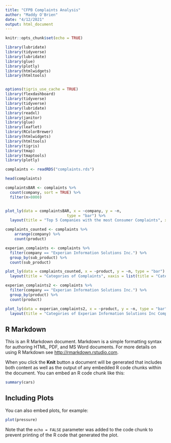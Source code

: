 ```yaml
---
title: "CFPB Complaints Analysis"
author: "Maddy O'Brien"
date: "4/12/2021"
output: html_document
---
```


```r
knitr::opts_chunk$set(echo = TRUE)

library(lubridate)
library(tidyverse)
library(lubridate)
library(glue)
library(plotly)
library(htmlwidgets)
library(htmltools)


options(tigris_use_cache = TRUE)
library(flexdashboard)
library(tidyverse)
library(tidyverse)
library(lubridate)
library(readxl)
library(janitor)
library(glue)
library(leaflet)
library(RColorBrewer)
library(htmlwidgets)
library(htmltools)
library(tigris)
library(tmap)
library(tmaptools)
library(plotly)

complaints <- readRDS("complaints.rds")

head(complaints)

complaintsBAR <- complaints %>% 
  count(company, sort = TRUE) %>% 
  filter(n>8000)


plot_ly(data = complaintsBAR, x = ~company, y = ~n,
                           type = "bar") %>%
  layout(title = "Top 5 Companies with the most Consumer Complaints", xaxis = list(title = "Company"), yaxis = list(title = "Number of Complaints"))

complaints_counted <- complaints %>%
    arrange(company) %>%
    count(product)

experian_complaints <- complaints %>% 
  filter(company == "Experian Information Solutions Inc.") %>% 
  group_by(sub_product) %>% 
  count(sub_product)

plot_ly(data = complaints_counted, x = ~product, y = ~n, type = "bar") %>% 
  layout(title = "Categories of Complaints", xaxis = list(title = "Category of Complaint"), yaxis = list(title = "Number of Complaints"))

experian_complaints2 <- complaints %>% 
  filter(company == "Experian Information Solutions Inc.") %>% 
  group_by(product) %>% 
  count(product)

plot_ly(data = experian_complaints2, x = ~product, y = ~n, type = "bar") %>% 
  layout(title = "Categories of Experian Information Solutions Inc Complaints", xaxis = list(title = "Category of Complaint"), yaxis = list(title = "Number of Complaints"))

```




## R Markdown

This is an R Markdown document. Markdown is a simple formatting syntax for authoring HTML, PDF, and MS Word documents. For more details on using R Markdown see <http://rmarkdown.rstudio.com>.

When you click the **Knit** button a document will be generated that includes both content as well as the output of any embedded R code chunks within the document. You can embed an R code chunk like this:

```r
summary(cars)
```

## Including Plots

You can also embed plots, for example:

```r
plot(pressure)
```

Note that the `echo = FALSE` parameter was added to the code chunk to prevent printing of the R code that generated the plot.
